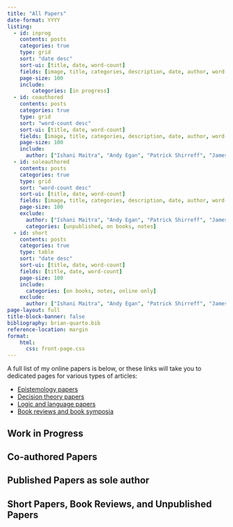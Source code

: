 ```yaml
---
title: "All Papers"
date-format: YYYY
listing: 
  - id: inprog
    contents: posts
    categories: true
    type: grid
    sort: "date desc"
    sort-ui: [title, date, word-count]
    fields: [image, title, categories, description, date, author, word-count]
    page-size: 100
    include:
        categories: [in progress]
  - id: coauthored
    contents: posts
    categories: true
    type: grid
    sort: "word-count desc"
    sort-ui: [title, date, word-count]
    fields: [image, title, categories, description, date, author, word-count]
    page-size: 100
    include:
      author: ["Ishani Maitra", "Andy Egan", "Patrick Shirreff", "James M. Joyce", "John Hawthorne",  "Jonathan Jenkins Ichikawa", "Steven Kuhn", "David Jehle"]
  - id: soleauthored
    contents: posts
    categories: true
    type: grid
    sort: "word-count desc"
    sort-ui: [title, date, word-count]
    fields: [image, title, categories, description, date, author, word-count]
    page-size: 100
    exclude:
      author: ["Ishani Maitra", "Andy Egan", "Patrick Shirreff", "James M. Joyce", "John Hawthorne", "Jonathan Jenkins Ichikawa", "Steven Kuhn", "David Jehle"]
      categories: [unpublished, on books, notes]
  - id: short
    contents: posts
    categories: true
    type: table
    sort: "date desc"
    sort-ui: [title, date, word-count]
    fields: [title, date, word-count]
    page-size: 100
    include:
      categories: [on books, notes, online only]
    exclude:
      author: ["Ishani Maitra", "Andy Egan", "Patrick Shirreff", "James M. Joyce", "John Hawthorne", "Jonathan Jenkins Ichikawa", "Steven Kuhn", "David Jehle"]
page-layout: full
title-block-banner: false
bibliography: brian-quarto.bib
reference-location: margin 
format: 
    html:
      css: front-page.css
---
```


A full list of my online papers is below, or these links will take you to dedicated pages for various types of articles:

- [Epistemology papers](epist.html)
- [Decision theory papers](gdt.html)
- [Logic and language papers](language.html)
- [Book reviews and book symposia](books.html)

## Work in Progress
::: {#inprog}
:::

## Co-authored Papers
:::{#coauthored}
:::

## Published Papers as sole author
:::{#soleauthored}
:::

## Short Papers, Book Reviews, and Unpublished Papers
:::{#short}
:::